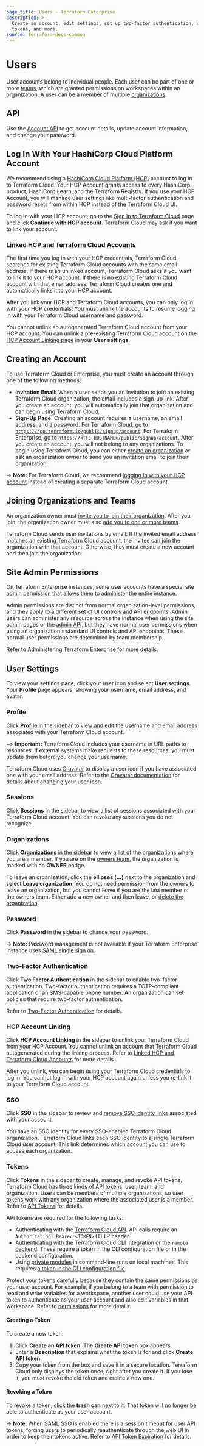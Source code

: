 ```yaml
---
page_title: Users - Terraform Enterprise
description: >-
  Create an account, edit settings, set up two-factor authentication, create API
  tokens, and more.
source: terraform-docs-common
---
```


[organizations]: /enterprise/users-teams-organizations/organizations

[teams]: /enterprise/users-teams-organizations/teams

[invite]: /enterprise/users-teams-organizations/organizations#users

[owners]: /enterprise/users-teams-organizations/teams#the-owners-team

# Users

User accounts belong to individual people. Each user can be part of one or more [teams](/enterprise/users-teams-organizations/teams), which are granted permissions on workspaces within an organization. A user can be a member of multiple [organizations][].

## API

Use the [Account API](/enterprise/api-docs/account) to get account details, update account information, and change your password.

<!-- BEGIN: TFC:only -->
## Log In With Your HashiCorp Cloud Platform Account

We recommend using a [HashiCorp Cloud Platform (HCP)](https://portal.cloud.hashicorp.com/sign-up) account to log in to Terraform Cloud. Your HCP Account grants access to every HashiCorp product, HashiCorp Learn, and the Terraform Registry. If you use your HCP Account, you will manage user settings like multi-factor authentication and password resets from within HCP instead of the Terraform Cloud UI.

To log in with your HCP account, go to the [Sign In to Terraform Cloud](https://app.terraform.io/) page and click **Continue with HCP account**. Terraform Cloud may ask if you want to link your account.

### Linked HCP and Terraform Cloud Accounts

The first time you log in with your HCP credentials, Terraform Cloud searches for existing Terraform Cloud accounts with the same email address. If there is an unlinked account, Terraform Cloud asks if you want to link it to your HCP account. If there is no existing Terraform Cloud account with that email address, Terraform Cloud creates one and automatically links it to your HCP account.

After you link your HCP and Terraform Cloud accounts, you can only log in with your HCP credentials. You must unlink the accounts to resume logging in with your Terraform Cloud username and password.

You cannot unlink an autogenerated Terraform Cloud account from your HCP account. You can unlink a pre-existing Terraform Cloud account on the [HCP Account Linking page](#hcp-account-linking) in your **User settings**.

<!-- END: TFC:only -->

## Creating an Account

To use Terraform Cloud or Enterprise, you must create an account through one of the following methods:

-   **Invitation Email:** When a user sends you an invitation to join an existing Terraform Cloud organization, the email includes a sign-up link. After you create an account, you will automatically join that organization and can begin using Terraform Cloud.
-   **Sign-Up Page:** Creating an account requires a username, an email address, and a password. For Terraform Cloud, go to [`https://app.terraform.io/public/signup/account`](https://app.terraform.io/public/signup/account). For Terraform Enterprise, go to `https://<TFE HOSTNAME>/public/signup/account`. After you create an account, you will not belong to any organizations. To begin using Terraform Cloud, you can either [create an organization](/enterprise/users-teams-organizations/organizations#creating-organizations) or ask an organization owner to send you an invitation email to join their organization.

<!-- BEGIN: TFC:only -->
-> **Note:** For Terraform Cloud, we recommend [logging in with your HCP account](#log-in-with-your-hashicorp-cloud-platform-account) instead of creating a separate Terraform Cloud account.
<!-- END: TFC:only -->

## Joining Organizations and Teams

An organization owner must [invite you to join their organization](/enterprise/users-teams-organizations/organizations#users). After you join, the organization owner must also [add you to one or more teams](/enterprise/users-teams-organizations/teams#managing-team-membership).

[permissions-citation]: #intentionally-unused---keep-for-maintainers

Terraform Cloud sends user invitations by email. If the invited email address matches an existing Terraform Cloud account, the invitee can join the organization with that account. Otherwise, they must create a new account and then join the organization.

## Site Admin Permissions

On Terraform Enterprise instances, some user accounts have a special site admin permission that allows them to administer the entire instance.

Admin permissions are distinct from normal organization-level permissions, and they apply to a different set of UI controls and API endpoints. Admin users can administer any resource across the instance when using the site admin pages or the [admin API](/enterprise/api-docs/admin), but they have normal user permissions when using an organization's standard UI controls and API endpoints. These normal user permissions are determined by team membership.

Refer to [Administering Terraform Enterprise](/enterprise/admin) for more details.

## User Settings

To view your settings page, click your user icon and select **User settings**. Your **Profile** page appears, showing your username, email address, and avatar.

### Profile

Click **Profile** in the sidebar to view and edit the username and email address associated with your Terraform Cloud account.

~> **Important:** Terraform Cloud includes your username in URL paths to resources. If external systems make requests to these resources, you must update them before you change your username.

Terraform Cloud uses [Gravatar](http://en.gravatar.com) to display a user icon if you have associated one with your email address. Refer to the [Gravatar documentation](http://en.gravatar.com/support/) for details about changing your user icon.

### Sessions

Click **Sessions** in the sidebar to view a list of sessions associated with your Terraform Cloud account. You can revoke any sessions you do not recognize.

### Organizations

Click **Organizations** in the sidebar to view a list of the organizations where you are a member. If you are on the [owners team][owners], the organization is marked with an **OWNER** badge.

To leave an organization, click the **ellipses (...)** next to the organization and select **Leave organization**. You do not need permission from the owners to leave an organization, but you cannot leave if you are the last member of the owners team. Either add a new owner and then leave, or [delete the organization](/enterprise/users-teams-organizations/organizations#general).

### Password

Click **Password** in the sidebar to change your password.

-> **Note:** Password management is not available if your Terraform Enterprise instance uses [SAML single sign on](/enterprise/user-management/saml).

### Two-Factor Authentication

Click **Two Factor Authentication** in the sidebar to enable two-factor authentication. Two-factor authentication requires a TOTP-compliant application or an SMS-capable phone number. An organization can set policies that require two-factor authentication.

Refer to [Two-Factor Authentication](/enterprise/users-teams-organizations/2fa) for details.

<!-- BEGIN: TFC:only -->
### HCP Account Linking

Click **HCP Account Linking** in the sidebar to unlink your Terraform Cloud from your HCP Account. You cannot unlink an account that Terraform Cloud autogenerated during the linking process. Refer to [Linked HCP and Terraform Cloud Accounts](#linked-hcp-and-terraform-cloud-accounts) for more details.

After you unlink, you can begin using your Terraform Cloud credentials to log in. You cannot log in with your HCP account again unless you re-link it to your Terraform Cloud account.

### SSO

Click **SSO** in the sidebar to review and [remove SSO identity links](/enterprise/users-teams-organizations/single-sign-on/linking-user-account#remove-sso-identity-link) associated with your account.

You have an SSO identity for every SSO-enabled Terraform Cloud organization. Terraform Cloud links each SSO identity to a single Terraform Cloud user account. This link determines which account you can use to access each organization.

<!-- END: TFC:only -->

### Tokens

Click **Tokens** in the sidebar to create, manage, and revoke API tokens. Terraform Cloud has three kinds of API tokens: user, team, and organization. Users can be members of multiple organizations, so user tokens work with any organization where the associated user is a member. Refer to [API Tokens](/enterprise/users-teams-organizations/api-tokens) for details.

API tokens are required for the following tasks:

-   Authenticating with the [Terraform Cloud API](/enterprise/api-docs). API calls require an `Authorization: Bearer <TOKEN>` HTTP header.
-   Authenticating with the [Terraform Cloud CLI integration](/cli/cloud/settings) or the [`remote` backend](/language/settings/backends/remote). These require a token in the CLI configuration file or in the backend configuration.
-   Using [private modules](/enterprise/registry/using) in command-line runs on local machines. This requires [a token in the CLI configuration file](/enterprise/registry/using#authentication).

Protect your tokens carefully because they contain the same permissions as your user account. For example, if you belong to a team with permission to read and write variables for a workspace, another user could use your API token to authenticate as your user account and also edit variables in that workspace. Refer to [permissions](/enterprise/users-teams-organizations/permissions) for more details.

#### Creating a Token

 To create a new token:

1.  Click **Create an API token**. The **Create API token** box appears.
2.  Enter a **Description** that explains what the token is for and click **Create API token**.
3.  Copy your token from the box and save it in a secure location. Terraform Cloud only displays the token once, right after you create it. If you lose it, you must revoke the old token and create a new one.

[permissions-citation]: #intentionally-unused---keep-for-maintainers

#### Revoking a Token

To revoke a token, click the **trash can** next to it. That token will no longer be able to authenticate as your user account.

-> **Note**: When SAML SSO is enabled there is a session timeout for user API tokens, forcing users to periodically reauthenticate through the web UI in order to keep their tokens active. Refer to [API Token Expiration](/enterprise/user-management/saml/login#api-token-expiration) for details.
